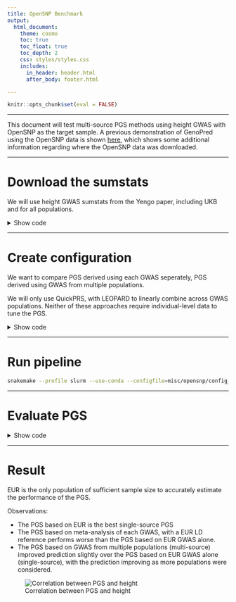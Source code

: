 ```yaml
---
title: OpenSNP Benchmark
output: 
  html_document:
    theme: cosmo
    toc: true
    toc_float: true
    toc_depth: 2
    css: styles/styles.css
    includes:
      in_header: header.html
      after_body: footer.html

---
```


```r
knitr::opts_chunk$set(eval = FALSE)
```

***

This document will test multi-source PGS methods using height GWAS with OpenSNP as the target sample. A previous demonstration of GenoPred using the OpenSNP data is shown [here](opensnp_benchmark.html), which shows some additional information regarding where the OpenSNP data was downloaded.

***

# Download the sumstats

We will use height GWAS sumstats from the Yengo paper, including UKB and for all populations.

<details><summary>Show code</summary>

```bash
# These are from the Yengo 2022 paper
mkdir -p /users/k1806347/oliverpainfel/Data/GWAS_sumstats/opensnp_test
wget --no-check-certificate -O /users/k1806347/oliverpainfel/Data/GWAS_sumstats/opensnp_test/yengo_2022_height_eur.txt https://ftp.ebi.ac.uk/pub/databases/gwas/summary_statistics/GCST90245001-GCST90246000/GCST90245992/GCST90245992_buildGRCh37.tsv
wget --no-check-certificate -O /users/k1806347/oliverpainfel/Data/GWAS_sumstats/opensnp_test/yengo_2022_height_eas.txt https://ftp.ebi.ac.uk/pub/databases/gwas/summary_statistics/GCST90245001-GCST90246000/GCST90245991/GCST90245991_buildGRCh37.tsv
wget --no-check-certificate -O /users/k1806347/oliverpainfel/Data/GWAS_sumstats/opensnp_test/yengo_2022_height_afr.txt https://ftp.ebi.ac.uk/pub/databases/gwas/summary_statistics/GCST90245001-GCST90246000/GCST90245989/GCST90245989_buildGRCh37.tsv
wget --no-check-certificate -O /users/k1806347/oliverpainfel/Data/GWAS_sumstats/opensnp_test/yengo_2022_height_amr.txt https://ftp.ebi.ac.uk/pub/databases/gwas/summary_statistics/GCST90245001-GCST90246000/GCST90245993/GCST90245993_buildGRCh37.tsv
wget --no-check-certificate -O /users/k1806347/oliverpainfel/Data/GWAS_sumstats/opensnp_test/yengo_2022_height_sas.txt https://ftp.ebi.ac.uk/pub/databases/gwas/summary_statistics/GCST90245001-GCST90246000/GCST90245994/GCST90245994_buildGRCh37.tsv
wget --no-check-certificate -O /users/k1806347/oliverpainfel/Data/GWAS_sumstats/opensnp_test/yengo_2022_height_all.txt https://ftp.ebi.ac.uk/pub/databases/gwas/summary_statistics/GCST90245001-GCST90246000/GCST90245990/GCST90245990_buildGRCh37.tsv
```

</details>


***

# Create configuration

We want to compare PGS derived using each GWAS seperately, PGS derived using GWAS from multiple populations.

We will only use QuickPRS, with LEOPARD to linearly combine across GWAS populations. Neither of these approaches require individual-level data to tune the PGS.

<details><summary>Show code</summary>

```r

setwd('/users/k1806347/oliverpainfel/Software/MyGit/GenoPred/pipeline')

# Create gwas_list
gwas_list <- NULL

for(i in c('EUR','EAS','CSA','AMR','AFR')){
  gwas_list <- rbind(gwas_list, data.table(
    name = paste0('yengo_', tolower(i)),
    path = paste0(
      '/users/k1806347/oliverpainfel/Data/GWAS_sumstats/opensnp_test/yengo_2022_height_',
      ifelse(i == 'CSA', 'sas', tolower(i)),
      '.txt'
    ),
    population = i,
    n = NA,
    sampling = NA,
    prevalence = NA,
    mean = NA,
    sd = NA,
    label = paste0('"Yengo 2022 Height ', i,'\"')))
}

# Insert GWAS from all, and assign EUR as the population
gwas_list <- rbind(gwas_list, data.table(
  name = 'yengo_all',
  path = '/users/k1806347/oliverpainfel/Data/GWAS_sumstats/opensnp_test/yengo_2022_height_all.txt',
  population = 'EUR',
  n = NA,
  sampling = NA,
  prevalence = NA,
  mean = NA,
  sd = NA,
  label = "\"Yengo 2022 Height All\""))

write.table(gwas_list, 'misc/opensnp/gwas_list_cross_pop.txt', col.names = T, row.names = F, quote = F, sep = ' ')

# Create gwas_groups file
gwas_groups <- NULL
gwas_groups <- rbind(gwas_groups, data.frame(
  name = 'height_eur_eas',
  gwas = 'yengo_eur,yengo_eas',
  label = "\"Yengo 2022 Height EUR+EAS\""
))

gwas_groups <- rbind(gwas_groups, data.frame(
  name = 'height_eur_eas_afr',
  gwas = 'yengo_eur,yengo_eas,yengo_afr',
  label = "\"Yengo 2022 Height EUR+EAS+AFR\""
))

gwas_groups <- rbind(gwas_groups, data.frame(
  name = 'height_eur_eas_afr_csa',
  gwas = 'yengo_eur,yengo_eas,yengo_afr,yengo_csa',
  label = "\"Yengo 2022 Height EUR+EAS+AFR+CSA\""
))

gwas_groups <- rbind(gwas_groups, data.frame(
  name = 'height_eur_eas_afr_csa_amr',
  gwas = 'yengo_eur,yengo_eas,yengo_afr,yengo_csa,yengo_amr',
  label = "\"Yengo 2022 Height EUR+EAS+AFR+CSA+AMR\""
))

write.table(gwas_groups, 'misc/opensnp/gwas_groups.txt', col.names = T, row.names = F, quote = F, sep = ' ')

# Create config file
config <- readLines('misc/opensnp/config.yaml')

config[grepl('^config_file:', config)]<- 'config_file: misc/opensnp/config_cross_pop.yaml'
config <- config[!grepl('^score_list:', config)]
config[grepl('^outdir:', config)]<- 'outdir: /users/k1806347/oliverpainfel/Data/OpenSNP/GenoPred/test_cross_pop_2'
config[grepl('^pgs_methods:', config)]<- "pgs_methods: ['quickprs']"
config[grepl('^gwas_list:', config)]<- "gwas_list: misc/opensnp/gwas_list_cross_pop.txt"
config<-c(config, 'gwas_groups: misc/opensnp/gwas_groups.txt')
config<-c(config, "leopard_methods: ['quickprs']")
config<-c(config, "pgs_scaling: ['continuous', 'discrete']")

write.table(config, 'misc/opensnp/config_cross_pop.yaml', col.names = F, row.names = F, quote = F)

```

<div class="note-box">

**Note:** The original configfile for OpenSNP, and the target_list that it refers to, were created in the OpenSNP benchmark document ([here](opensnp_benchmark.html)).

</div>

</details>

***

# Run pipeline

```bash
snakemake --profile slurm --use-conda --configfile=misc/opensnp/config_cross_pop.yaml output_all
```

***

# Evaluate PGS

<details><summary>Show code</summary>

```r
# Test correlation between PGS and observed height

setwd('/users/k1806347/oliverpainfel/Software/MyGit/GenoPred/pipeline/')
library(data.table)
library(ggplot2)
library(cowplot)

source('../functions/misc.R')
source_all('../functions')

# Read in pheno data
pheno <- fread('/users/k1806347/oliverpainfel/Data/OpenSNP/processed/pheno/height.txt')

# Read in PGS
pgs <- read_pgs(config = 'misc/opensnp/config_cross_pop.yaml', name = 'opensnp')$opensnp

# Read in ancestry
ancestry <- read_ancestry(config = 'misc/opensnp/config_cross_pop_gw.yaml', name = 'opensnp')

# Estimate correlation between pheno and pgs
cor <- NULL
for(pop_i in names(pgs)){
  for(gwas_i in names(pgs[[pop_i]])){
    for(pgs_method_i in names(pgs[[pop_i]][[gwas_i]])){
      pgs_i <- pgs[[pop_i]][[gwas_i]][[pgs_method_i]]
      pheno_pgs<-merge(pheno, pgs_i, by = c('FID','IID'))
      
      for(model_i in names(pgs_i)[-1:-2]){
        y <- scale(pheno_pgs$height)
        x <- scale(pheno_pgs[[model_i]])
        
        if(all(is.na(x))){
          next
        }
        
        coef_i <- coef(summary(mod <- lm(y ~ x)))
        
        tmp <- data.table(
          pop = pop_i,
          gwas = gwas_i,
          pgs_method = pgs_method_i,
          name = model_i,
          r = coef_i[2,1],
          se = coef_i[2,2],
          p = coef_i[2,4],
          n = nobs(mod))
      cor <- rbind(cor, tmp)
      
      }
    }
  }
}

library(ggplot2)
library(cowplot)
ggplot(cor, aes(x = name, y = r, group = gwas)) +
  geom_bar(stat = "identity", position = position_dodge2(preserve = "single"), width = 0.7) +
  geom_errorbar(
    aes(ymin = r - se, ymax = r + se),
    width = .2,
    position = position_dodge(width = 0.7)
  ) +
  facet_wrap(. ~ pop, scales = 'free') +
  theme_half_open() +
  background_grid() +
  theme(axis.text.x = element_text(angle = 45, hjust = 1),
        plot.title = element_text(hjust = 0.5, size=12))

ggplot(cor[cor$pop %in% c('EUR'),], aes(x = name, y = r, group = gwas)) +
  geom_bar(stat = "identity", position = position_dodge2(preserve = "single"), width = 0.7) +
  geom_errorbar(
    aes(ymin = r - se, ymax = r + se),
    width = .2,
    position = position_dodge(width = 0.7)
  ) +
  facet_wrap(. ~ pop) +
  theme_half_open() +
  background_grid() +
  theme(axis.text.x = element_text(angle = 45, hjust = 1),
        plot.title = element_text(hjust = 0.5, size=12))

tmp <- cor[cor$pop %in% c('EUR') & grepl('yengo|EUR_weighted', cor$name) ,]
tmp$name <- gsub('yengo_|_quickprs|height_|_targ.*', '', tmp$name)
tmp$name <- gsub('_','+',tmp$name)
tmp$name <- toupper(tmp$name)
tmp$name[tmp$name == 'ALL'] <- "ALL (META)"
tmp$name <- factor(tmp$name, levels = tmp$name[order(tmp$r)])
tmp$pop <- 'Target = EUR'

png('~/oliverpainfel/Software/MyGit/GenoPred/docs/Images/OpenSNP/cross_pop_eur.png', res = 200, width = 1500, height = 1500, units = 'px')
ggplot(tmp, aes(x = name, y = r, fill = gwas)) +
  geom_bar(stat = "identity", position = position_dodge2(preserve = "single"), width = 0.7) +
  geom_errorbar(
    aes(ymin = r - se, ymax = r + se),
    width = .2,
    position = position_dodge(width = 0.7)
  ) +
  geom_text(
    aes(y = r + se + 0.05,label = round(r, 3)),
    position = position_dodge2(width = 0.7, preserve = "single"),
  ) +
  labs(x = 'GWAS populations', y = "R (SE)") +
  ylim(c(0,0.6)) +
  facet_wrap(. ~ pop) +
  theme_half_open() +
  background_grid() +
  theme(axis.text.x = element_text(angle = 45, hjust = 1),
        plot.title = element_text(hjust = 0.5, size=12),
        legend.position = "none")
dev.off()

```

</details>

***

# Result

EUR is the only population of sufficient sample size to accurately estimate the performance of the PGS.

Observations:

- The PGS based on EUR is the best single-source PGS
- The PGS based on meta-analysis of each GWAS, with a EUR LD reference performs worse than the PGS based on EUR GWAS alone.
- The PGS based on GWAS from multiple populations (multi-source) improved prediction slightly over the PGS based on EUR GWAS alone (single-source), with the prediction improving as more populations were considered.

<div class="centered-container">
<div class="rounded-image-container" style="width: 75%;">
![Correlation between PGS and height](Images/OpenSNP/cross_pop_eur.png)
</div>
</div>


